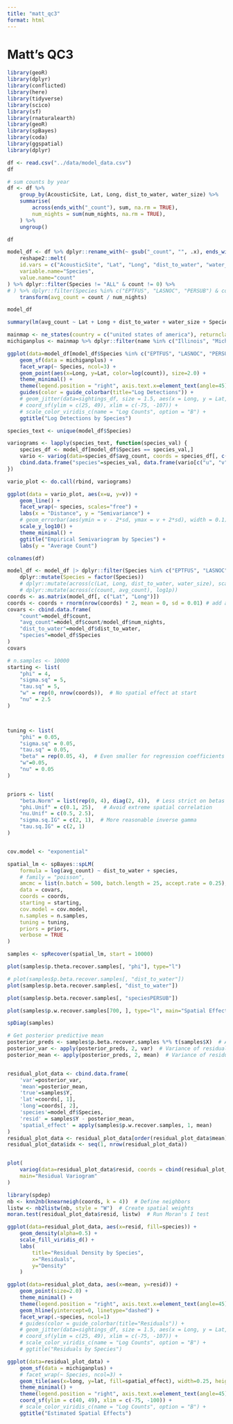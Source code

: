 ```yaml
---
title: "matt_qc3"
format: html
---
```


# Matt's QC3

```r
library(geoR)
library(dplyr)
library(conflicted)
library(here)
library(tidyverse)
library(scico)
library(sf)
library(rnaturalearth)
library(geoR)
library(spBayes)
library(coda)
library(ggspatial)
library(dplyr)

df <- read.csv("../data/model_data.csv")
df
```

```r
# sum counts by year
df <- df %>%
    group_by(AcousticSite, Lat, Long, dist_to_water, water_size) %>%
    summarise(
        across(ends_with("_count"), sum, na.rm = TRUE),
        num_nights = sum(num_nights, na.rm = TRUE),
    ) %>%
    ungroup()

df
```


```r

model_df <- df %>% dplyr::rename_with(~ gsub("_count", "", .x), ends_with("_count"))  %>% 
    reshape2::melt(
    id.vars = c("AcousticSite", "Lat", "Long", "dist_to_water", "water_size", "num_nights"),
    variable.name="Species",
    value.name="count"
) %>% dplyr::filter(Species != "ALL" & count != 0) %>%
# ) %>% dplyr::filter(Species %in% c("EPTFUS", "LASNOC", "PERSUB") & count != 0) %>%
    transform(avg_count = count / num_nights)

model_df
```

```r

summary(lm(avg_count ~ Lat + Long + dist_to_water + water_size + Species, model_df))

```

```r

mainmap <- ne_states(country = c("united states of america"), returnclass = "sf")
michiganplus <- mainmap %>% dplyr::filter(name %in% c("Illinois", "Michigan", "Wisconsin", "Ontario", "Ohio", "Indiana", "Pennsylvania", "New York", "West Virginia", "Minnesota", "Iowa", "Texas", "Kansas", "Oklahoma", "Nebraska", "Missouri"))

ggplot(data=model_df[model_df$Species %in% c("EPTFUS", "LASNOC", "PERSUB"),]) +
    geom_sf(data = michiganplus) + 
    facet_wrap(~ Species, ncol=3) + 
    geom_point(aes(x=Long, y=Lat, color=log(count)), size=2.0) +
    theme_minimal() +
    theme(legend.position = "right", axis.text.x=element_text(angle=45)) +
    guides(color = guide_colorbar(title="Log Detections")) +
    # geom_jitter(data=sightings_df, size = 1.5, aes(x = Long, y = Lat, color = log1p(count))) +
    # coord_sf(ylim = c(25, 49), xlim = c(-75, -107)) +
    # scale_color_viridis_c(name = "Log Counts", option = "B") +
    ggtitle("Log Detections by Species")
```
```r


species_text <- unique(model_df$Species)

variograms <- lapply(species_text, function(species_val) {
    species_df <- model_df[model_df$Species == species_val,]
    vario <- variog(data=species_df$avg_count, coords = species_df[, c("Lat", "Long")])
    cbind.data.frame("species"=species_val, data.frame(vario[c("u", "v", "sd")]))
})

vario_plot <- do.call(rbind, variograms)

ggplot(data = vario_plot, aes(x=u, y=v)) +
    geom_line() +
    facet_wrap(~ species, scales="free") +
    labs(x = "Distance", y = "Semivariance") +
    # geom_errorbar(aes(ymin = v - 2*sd, ymax = v + 2*sd), width = 0.1) +
    scale_y_log10() +
    theme_minimal() +
    ggtitle("Empirical Semivariogram by Species") +
    labs(y = "Average Count")
```

```r
colnames(df)
```

```r

model_df <- model_df |> dplyr::filter(Species %in% c("EPTFUS", "LASNOC", "PERSUB")) |> 
    dplyr::mutate(Species = factor(Species))
    # dplyr::mutate(across(c(Lat, Long, dist_to_water, water_size), scale)) |> 
    # dplyr::mutate(across(c(count, avg_count), log1p))
coords <- as.matrix(model_df[, c("Lat", "Long")])
coords <- coords + rnorm(nrow(coords) * 2, mean = 0, sd = 0.01) # add a little noise to avoid singularity in the covariance matrix
covars <- cbind.data.frame(
    "count"=model_df$count,
    "avg_count"=model_df$count/model_df$num_nights,
    "dist_to_water"=model_df$dist_to_water,
    "species"=model_df$Species
)
covars
```


```r
# n.samples <- 10000
starting <- list(
    "phi" = 4,
    "sigma.sq" = 5,  
    "tau.sq" = 5,  
    "w" = rep(0, nrow(coords)),  # No spatial effect at start
    "nu" = 2.5
)



tuning <- list(
    "phi" = 0.05,  
    "sigma.sq" = 0.05,
    "tau.sq" = 0.05,
    "beta" = rep(0.05, 4),  # Even smaller for regression coefficients
    "w"=0.05,
    "nu" = 0.05
)


priors <- list(
    "beta.Norm" = list(rep(0, 4), diag(2, 4)),  # Less strict on betas
    "phi.Unif" = c(0.1, 25),   # Avoid extreme spatial correlation
    "nu.Unif" = c(0.5, 2.5),
    "sigma.sq.IG" = c(2, 1),  # More reasonable inverse gamma
    "tau.sq.IG" = c(2, 1)
)


cov.model <- "exponential"

spatial_lm <- spBayes::spLM(
    formula = log(avg_count) ~ dist_to_water + species,
    # family = "poisson",
    amcmc = list(n.batch = 500, batch.length = 25, accept.rate = 0.25),
    data = covars,
    coords = coords,
    starting = starting,
    cov.model = cov.model,
    n.samples = n.samples,
    tuning = tuning,
    priors = priors,
    verbose = TRUE
)


```

```r
samples <- spRecover(spatial_lm, start = 10000)
```

```r
plot(samples$p.theta.recover.samples[, "phi"], type="l")

# plot(samples$p.beta.recover.samples[, "dist_to_water"])
plot(samples$p.beta.recover.samples[, "dist_to_water"])

plot(samples$p.beta.recover.samples[, "speciesPERSUB"])

plot(samples$p.w.recover.samples[700, ], type="l", main="Spatial Effect Sample Path") # Plot the spatial effect for the first site
```


```r
spDiag(samples)
```

```r
# Get posterior predictive mean
posterior_preds <- samples$p.beta.recover.samples %*% t(samples$X)  # All posterior predictions
posterior_var <- apply(posterior_preds, 2, var)  # Variance of residuals
posterior_mean <- apply(posterior_preds, 2, mean)  # Variance of residuals


residual_plot_data <- cbind.data.frame(
    'var'=posterior_var,
    'mean'=posterior_mean,
    'true'=samples$Y,
    'lat'=coords[, 1],
    'long'=coords[, 2],
    'species'=model_df$Species,
    'resid' = samples$Y - posterior_mean,
    'spatial_effect' = apply(samples$p.w.recover.samples, 1, mean)
)
residual_plot_data <- residual_plot_data[order(residual_plot_data$mean),]
residual_plot_data$idx <- seq(1, nrow(residual_plot_data))


plot(
    variog(data=residual_plot_data$resid, coords = cbind(residual_plot_data$lat, residual_plot_data$long), uvec=10),
    main="Residual Variogram"
)


```

```r
library(spdep)
nb <- knn2nb(knearneigh(coords, k = 4))  # Define neighbors
listw <- nb2listw(nb, style = "W")  # Create spatial weights
moran.test(residual_plot_data$resid, listw)  # Run Moran's I test
```

```r
ggplot(data=residual_plot_data, aes(x=resid, fill=species)) + 
    geom_density(alpha=0.5) + 
    scale_fill_viridis_d() +
    labs(
        title="Residual Density by Species",
        x="Residuals",
        y="Density"
    ) 
```


```r

ggplot(data=residual_plot_data, aes(x=mean, y=resid)) + 
    geom_point(size=2.0) +
    theme_minimal() +
    theme(legend.position = "right", axis.text.x=element_text(angle=45)) +
    geom_hline(yintercept=0, linetype="dashed") +
    facet_wrap(.~species, ncol=1)
    # guides(color = guide_colorbar(title="Residuals")) +
    # geom_jitter(data=sightings_df, size = 1.5, aes(x = Long, y = Lat, color = log1p(count))) +
    # coord_sf(ylim = c(25, 49), xlim = c(-75, -107)) +
    # scale_color_viridis_c(name = "Log Counts", option = "B") +
    # ggtitle("Residuals by Species")
```

```r
ggplot(data=residual_plot_data) +
    geom_sf(data = michiganplus) + 
    # facet_wrap(~ Species, ncol=3) + 
    geom_tile(aes(x=long, y=lat, fill=spatial_effect), width=0.25, height=0.25) +
    theme_minimal() +
    theme(legend.position = "right", axis.text.x=element_text(angle=45)) +
    coord_sf(ylim = c(40, 49), xlim = c(-75, -100)) +
    # scale_color_viridis_c(name = "Log Counts", option = "B") +
    ggtitle("Estimated Spatial Effects")
```
